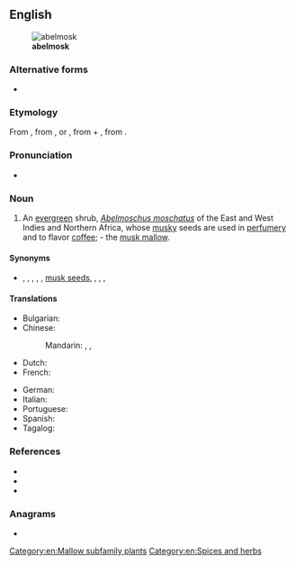 ==English==
[[File:Abelmoschus moschatus Plant.jpg|thumb|'''abelmosk''']]

===Alternative forms===
* {{l|en|abelmusk}}

===Etymology===
From {{der|en|NL.|Abelmoschus|abelmoschus}}, from {{der|en|ar|أَبُو المِسْك||father of musk}}, or {{m|ar|حَبّ المِسْك||grain of musk}}, from {{m|ar|حَبّ||grain}} + {{m|ar|مِسْك}}, from {{der|en|fa|مشک|tr=mošk}}.

===Pronunciation===
* {{a|US}} {{IPA|/ˈeɪ.bəlˌmɑsk/|lang=en}}

===Noun===
{{en-noun}}

# An [[evergreen]] shrub, ''[[Abelmoschus moschatus]]'' of the East and West Indies and Northern Africa, whose [[musky]] seeds are used in [[perfumery]] and to flavor [[coffee]]; - the [[musk mallow]].

====Synonyms====
* {{sense|Abelmoschus moschatus}} {{l|en|ambrette seeds}}, {{l|en|annual hibiscus}}, {{l|en|muskdana}}, {{l|en|musk mallow}}, {{l|en|musk okra}}, [[musk seed]]s, {{l|en|ornamental okra}}, {{l|en|rose mallow seeds}}, {{l|en|tropical jewel hibiscus}}, {{l|en|Yorka okra}}

====Translations====
{{trans-top|evergreen shrub}}
* Bulgarian: {{t|bg|мускусен слез}}
* Chinese:
*: Mandarin: {{t|cmn|黄葵|tr=huángkuí|sc=Hani}}, {{t|cmn|麝香槿|tr=shèxiāngjǐn|sc=Hani}}, {{t|cmn|香葵|tr=xiāngkuí|sc=Hani}}
* Dutch: {{t|nl|abelmos|m}}
* French: {{t+|fr|ambrette|f}}
{{trans-mid}}
* German: {{t+|de|Abelmoschus|m}}
* Italian: {{t|it|abelmosco|m}}
* Portuguese: {{t|pt|abelmosco|m}}
* Spanish: {{t+|es|abelmosco|m}}
* Tagalog: {{t|tl|kastuli|sc=Hani}}
{{trans-bottom}}

===References===
* {{pedia|Abelmoschus moschatus|i=1}}
* {{specieslite|Abelmoschus moschatus|i=1}}
* {{comcatlite|Abelmoschus moschatus|i=1}}

===Anagrams===
* {{anagrams|en|smokable}}

[[Category:en:Mallow subfamily plants]]
[[Category:en:Spices and herbs]]